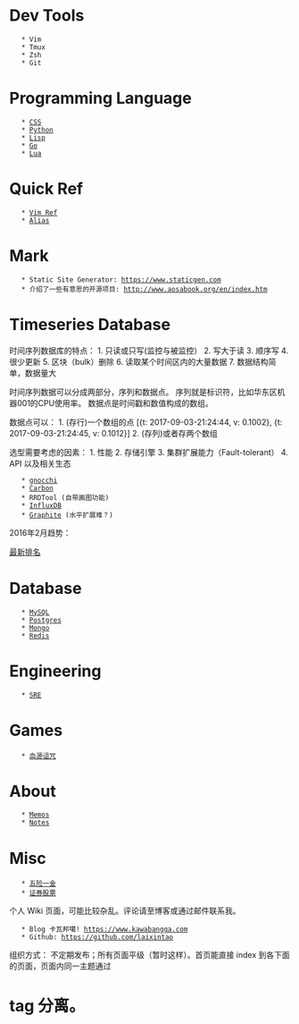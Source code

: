 = Dev Tools =
    * Vim
    * Tmux
    * Zsh
    * Git

= Programming Language =
    * [[CSS]]
    * [[Python]]
    * [[Lisp]]
    * [[Go]]
    * [[Lua]]

= Quick Ref =
    * [[Vim Ref]]
    * [[Alias]]

= Mark =
    * Static Site Generator: https://www.staticgen.com
    * 介绍了一些有意思的开源项目: http://www.aosabook.org/en/index.htm

= Timeseries Database =

时间序列数据库的特点：
1. 只读或只写(监控与被监控）
2. 写大于读
3. 顺序写
4. 很少更新
5. 区块（bulk）删除
6. 读取某个时间区内的大量数据
7. 数据结构简单，数据量大

时间序列数据可以分成两部分，序列和数据点。 序列就是标识符，比如华东区机器001的CPU使用率。 数据点是时间戳和数值构成的数组。

数据点可以：
1. (存行)一个数组的点 [{t: 2017-09-03-21:24:44, v: 0.1002}, {t: 2017-09-03-21:24:45, v: 0.1012}]
2. (存列)或者存两个数组

选型需要考虑的因素：
1. 性能
2. 存储引擎
3. 集群扩展能力（Fault-tolerant）
4. API 以及相关生态

    * [[https://github.com/gnocchixyz/gnocchi|gnocchi]]
    * [[https://github.com/graphite-project/carbon|Carbon]]
    * RRDTool (自带画图功能)
    * [[InfluxDB]]
    * [[Graphite]] (水平扩展难？)

2016年2月趋势：
{{http://liubin.org/images/2016/02/tsdb-series/tsdb-ranking.png}}

[[https://db-engines.com/en/ranking/time+series+dbms|最新排名]]
= Database =
    * [[MySQL]]
    * [[Postgres]]
    * [[Mongo]]
    * [[Redis]]

= Engineering =
    * [[SRE]]
= Games =
    * [[血源诅咒]]

= About =
    * [[Memos]]
    * [[Notes]]
= Misc =
    * [[五险一金]]
    * [[证券股票]]

个人 Wiki 页面，可能比较杂乱。评论请至博客或通过邮件联系我。
    * Blog 卡瓦邦噶! https://www.kawabangga.com
    * Github: https://github.com/laixintao

组织方式：
不定期发布；所有页面平级（暂时这样）。首页能直接 index 到各下面的页面，页面内同一主题通过 <h1> tag 分离。
